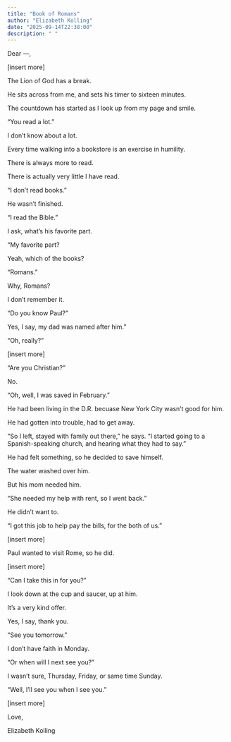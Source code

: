 ```yaml
---
title: "Book of Romans"
author: "Elizabeth Kolling"
date: "2025-09-14T22:38:00"
description: " "
---
```


Dear —, 

[insert more]

The Lion of God has a break.

He sits across from me, and sets his timer to sixteen minutes.

The countdown has started as I look up from my page and smile. 

"You read a lot."

I don't know about a lot. 

Every time walking into a bookstore is an exercise in humility.

There is always more to read. 

There is actually very little I have read. 

"I don't read books."

He wasn't finished.

"I read the Bible."

I ask, what's his favorite part.

"My favorite part?

Yeah, which of the books?

"Romans."

Why, Romans?

I don't remember it.

"Do you know Paul?"

Yes, I say, my dad was named after him." 

"Oh, really?"

[insert more]

"Are you Christian?"

No.

"Oh, well, I was saved in February."

He had been living in the D.R. becuase New York City wasn't good for him.

He had gotten into trouble, had to get away.

"So I left, stayed with family out there," he says. "I started going to a Spanish-speaking church, and hearing what they had to say."

He had felt something, so he decided to save himself. 

The water washed over him. 

But his mom needed him. 

"She needed my help with rent, so I went back."

He didn't want to.

"I got this job to help pay the bills, for the both of us."


[insert more]

Paul wanted to visit Rome, so he did.

[insert more]

"Can I take this in for you?"

I look down at the cup and saucer, up at him.

It's a very kind offer.

Yes, I say, thank you.

"See you tomorrow."
 
I don't have faith in Monday.

"Or when will I next see you?"

I wasn't sure, Thursday, Friday, or same time Sunday. 

"Well, I'll see you when I see you." 

[insert more]

Love, 

Elizabeth Kolling
